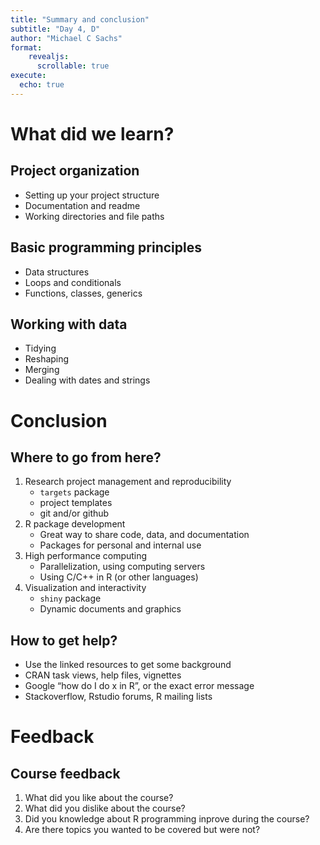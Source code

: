 ```yaml
---
title: "Summary and conclusion"
subtitle: "Day 4, D"
author: "Michael C Sachs"
format: 
    revealjs:
      scrollable: true
execute:
  echo: true
---
```


# What did we learn?

## Project organization

- Setting up your project structure
- Documentation and readme
- Working directories and file paths

## Basic programming principles

- Data structures
- Loops and conditionals
- Functions, classes, generics

## Working with data

- Tidying
- Reshaping
- Merging
- Dealing with dates and strings

# Conclusion

## {background-image="code-lifecycle.png" background-size="auto 90%"}

## Where to go from here? 

1. Research project management and reproducibility
    - `targets` package
    - project templates
    - git and/or github
2. R package development
    - Great way to share code, data, and documentation
    - Packages for personal and internal use
3. High performance computing
    - Parallelization, using computing servers
    - Using C/C++ in R (or other languages)
4. Visualization and interactivity
    - `shiny` package
    - Dynamic documents and graphics

## How to get help?

- Use the linked resources to get some background
- CRAN task views, help files, vignettes
- Google "how do I do x in R", or the exact error message
- Stackoverflow, Rstudio forums, R mailing lists

# Feedback

## Course feedback

1. What did you like about the course? 
2. What did you dislike about the course? 
3. Did you knowledge about R programming inprove during the course? 
4. Are there topics you wanted to be covered but were not?


